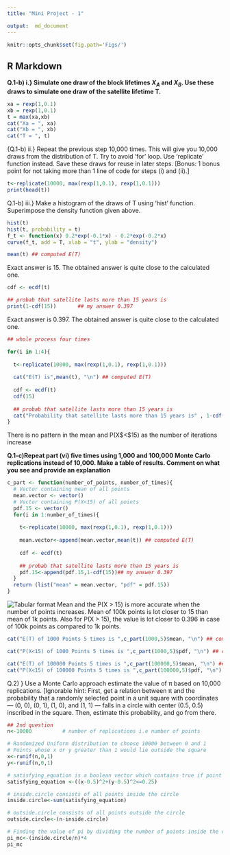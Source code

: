 ```yaml
---
title: "Mini Project - 1"

output:  md_document
---
```



```r
knitr::opts_chunk$set(fig.path='Figs/')
```

## R Markdown

**Q.1-b) i.} Simulate one draw of the block lifetimes $X_A$ and $X_B$. Use these draws to simulate one draw of the satellite lifetime T.**

```r
xa = rexp(1,0.1)
xb = rexp(1,0.1)
t = max(xa,xb)
cat("Xa = ", xa)
cat("Xb = ", xb)
cat("T = ", t)
```

{Q.1-b) ii.} Repeat the previous step 10,000 times. This will give you 10,000 draws
from the distribution of T. Try to avoid ‘for’ loop. Use ‘replicate’ function
instead. Save these draws for reuse in later steps. [Bonus: 1 bonus point
for not taking more than 1 line of code for steps (i) and (ii).]

```r
t<-replicate(10000, max(rexp(1,0.1), rexp(1,0.1)))
print(head(t))
```


Q.1-b) iii.} Make a histogram of the draws of T using ‘hist’ function. Superimpose the density function given above. 
```r
hist(t)
hist(t, probability = t)
f_t <- function(x) 0.2*exp(-0.1*x) - 0.2*exp(-0.2*x)
curve(f_t, add = T, xlab = "t", ylab = "density")
```

```r
mean(t) ## computed E(T)
```

Exact answer is 15. The obtained answer is quite close to the calculated one.

```r
cdf <- ecdf(t)
```

```r
## probab that satellite lasts more than 15 years is
print(1-cdf(15))       ## my answer 0.397
```

Exact answer is 0.397. The obtained answer is quite close to the calculated one.


```r
## whole process four times

for(i in 1:4){
  
  t<-replicate(10000, max(rexp(1,0.1), rexp(1,0.1)))
  
  cat("E(T) is",mean(t), "\n") ## computed E(T)
  
  cdf <- ecdf(t)
  cdf(15)
  
  ## probab that satellite lasts more than 15 years is
  cat("Probability that satellite lasts more than 15 years is" , 1-cdf(15), "\n")## my answer 0.397
}
```

There is no pattern in the mean and P(X$<$15) as the number of iterations increase

**Q.1-c)Repeat part (vi) five times using 1,000 and 100,000 Monte Carlo replications instead of 10,000. Make a table of results. Comment on what you see and
provide an explanation**

```r
c_part <- function(number_of_points, number_of_times){
  # Vector containing mean of all points
  mean.vector <- vector()
  # Vector containing P(X<15) of all points 
  pdf.15 <- vector()
  for(i in 1:number_of_times){
    
    t<-replicate(10000, max(rexp(1,0.1), rexp(1,0.1)))
    
    mean.vector<-append(mean.vector,mean(t)) ## computed E(T)
  
    cdf <- ecdf(t)
  
    ## probab that satellite lasts more than 15 years is
    pdf.15<-append(pdf.15,1-cdf(15))## my answer 0.397
  }
  return (list("mean" = mean.vector, "pdf" = pdf.15))
}
```

![Tabular format](Figs/Capture.PNG)
Mean and the P(X $>$ 15) is more accurate when the number of points increases. Mean of 100k points is lot closer to 15 than mean of 1k points. Also for P(X $>$ 15), the value is lot closer to 0.396 in case of 100k points as compared to 1k points.
 
```r
cat("E(T) of 1000 Points 5 times is ",c_part(1000,5)$mean, "\n") ## computed E(T)
```

```r
cat("P(X<15) of 1000 Points 5 times is ",c_part(1000,5)$pdf, "\n") ## computed P(X<15)
```

```r
cat("E(T) of 100000 Points 5 times is ",c_part(100000,5)$mean, "\n") ## computed E(T)
cat("P(X<15) of 100000 Points 5 times is ",c_part(100000,5)$pdf, "\n") ## computed P(X<15)
```

Q.2) } Use a Monte Carlo approach estimate the value of π based on 10,000
replications. [Ignorable hint: First, get a relation between π and the probability
that a randomly selected point in a unit square with coordinates — (0, 0), (0, 1),
(1, 0), and (1, 1) — falls in a circle with center (0.5, 0.5) inscribed in the square.
Then, estimate this probability, and go from there.

```r
## 2nd question
n<-10000          # number of replications i.e number of points

# Randomized Uniform distribution to choose 10000 between 0 and 1
# Points whose x or y greater than 1 would lie outside the square
x<-runif(n,0,1)   
y<-runif(n,0,1)

# satisfying_equation is a boolean vector which contains true if point is inside circle else false
satisfying_equation <-((x-0.5)^2+(y-0.5)^2<=0.25)

# inside.circle consists of all points inside the circle
inside.circle<-sum(satisfying_equation)

# outside.circle consists of all points outside the circle
outside.circle<-(n-inside.circle)

# Finding the value of pi by dividing the number of points inside the circle divide by total number of points
pi_mc<-(inside.circle/n)*4
pi_mc
```

